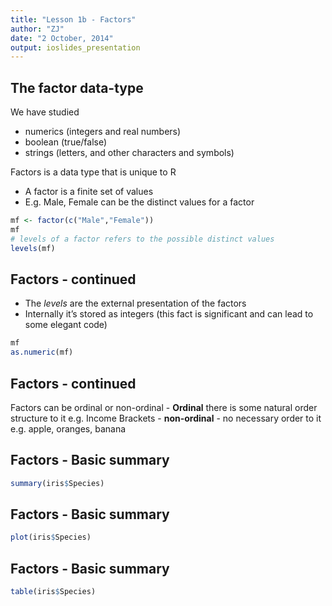 ```yaml
---
title: "Lesson 1b - Factors"
author: "ZJ"
date: "2 October, 2014"
output: ioslides_presentation
---
```


## The factor data-type

We have studied

- numerics (integers and real numbers)
- boolean (true/false)
- strings (letters, and other characters and symbols)

Factors is a data type that is unique to R

- A factor is a finite set of values
- E.g. Male, Female can be the distinct values for a factor
```r
mf <- factor(c("Male","Female"))
mf
# levels of a factor refers to the possible distinct values
levels(mf)
```

## Factors - continued

- The *levels* are the external presentation of the factors
- Internally it's stored as integers (this fact is significant and can lead to some elegant code)
```r
mf
as.numeric(mf)
```

## Factors - continued
Factors can be ordinal or non-ordinal
- **Ordinal** there is some natural order structure to it e.g. Income Brackets
- **non-ordinal** - no necessary order to it e.g. apple, oranges, banana
  
## Factors - Basic summary

```r
summary(iris$Species)
```

## Factors - Basic summary

```r
plot(iris$Species)
```

## Factors - Basic summary

```r
table(iris$Species)
```
